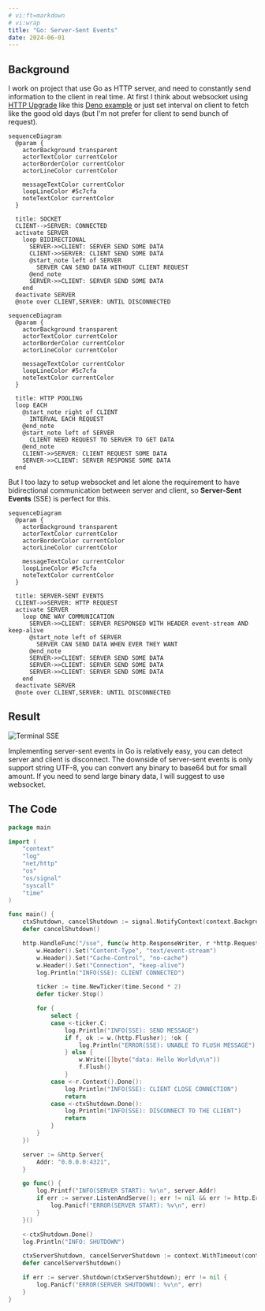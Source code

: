 ```yaml
---
# vi:ft=markdown
# vi:wrap
title: "Go: Server-Sent Events"
date: 2024-06-01
---
```


## Background

I work on project that use Go as HTTP server, and need to constantly send information to the client in real time. At first I think about websocket using [HTTP Upgrade](//developer.mozilla.org/en-US/docs/Web/HTTP/Headers/Upgrade) like this [Deno example](//docs.deno.com/examples/http-server-websocket) or just set interval on client to fetch like the good old days (but I'm not prefer for client to send bunch of request).

```diagram-pintora
sequenceDiagram
  @param {
    actorBackground transparent
    actorTextColor currentColor
    actorBorderColor currentColor
    actorLineColor currentColor

    messageTextColor currentColor
    loopLineColor #5c7cfa
    noteTextColor currentColor
  }

  title: SOCKET
  CLIENT-->SERVER: CONNECTED
  activate SERVER
    loop BIDIRECTIONAL
      SERVER->>CLIENT: SERVER SEND SOME DATA
      CLIENT->>SERVER: CLIENT SEND SOME DATA
      @start_note left of SERVER
        SERVER CAN SEND DATA WITHOUT CLIENT REQUEST
      @end_note
      SERVER->>CLIENT: SERVER SEND SOME DATA
    end
  deactivate SERVER
  @note over CLIENT,SERVER: UNTIL DISCONNECTED
```

```diagram-pintora
sequenceDiagram
  @param {
    actorBackground transparent
    actorTextColor currentColor
    actorBorderColor currentColor
    actorLineColor currentColor

    messageTextColor currentColor
    loopLineColor #5c7cfa
    noteTextColor currentColor
  }

  title: HTTP POOLING
  loop EACH
    @start_note right of CLIENT
      INTERVAL EACH REQUEST
    @end_note
    @start_note left of SERVER
      CLIENT NEED REQUEST TO SERVER TO GET DATA
    @end_note
    CLIENT->>SERVER: CLIENT REQUEST SOME DATA
    SERVER->>CLIENT: SERVER RESPONSE SOME DATA
  end
```

But I too lazy to setup websocket and let alone the requirement to have bidirectional communication between server and client, so **Server-Sent Events** (SSE) is perfect for this.

```diagram-pintora
sequenceDiagram
  @param {
    actorBackground transparent
    actorTextColor currentColor
    actorBorderColor currentColor
    actorLineColor currentColor

    messageTextColor currentColor
    loopLineColor #5c7cfa
    noteTextColor currentColor
  }

  title: SERVER-SENT EVENTS
  CLIENT->>SERVER: HTTP REQUEST
  activate SERVER
    loop ONE WAY COMMUNICATION
      SERVER->>CLIENT: SERVER RESPONSED WITH HEADER event-stream AND keep-alive
      @start_note left of SERVER
        SERVER CAN SEND DATA WHEN EVER THEY WANT
      @end_note
      SERVER->>CLIENT: SERVER SEND SOME DATA
      SERVER->>CLIENT: SERVER SEND SOME DATA
      SERVER->>CLIENT: SERVER SEND SOME DATA
    end
  deactivate SERVER
  @note over CLIENT,SERVER: UNTIL DISCONNECTED
```

## Result

![Terminal SSE](/assets/blog/go-server-sent-events/terminal-sse.png)

Implementing server-sent events in Go is relatively easy, you can detect server and client is disconnect. The downside of server-sent events is only support string UTF-8, you can convert any binary to base64 but for small amount. If you need to send large binary data, I will suggest to use websocket.

## The Code

```go
package main

import (
	"context"
	"log"
	"net/http"
	"os"
	"os/signal"
	"syscall"
	"time"
)

func main() {
	ctxShutdown, cancelShutdown := signal.NotifyContext(context.Background(), os.Interrupt, syscall.SIGTERM)
	defer cancelShutdown()

	http.HandleFunc("/sse", func(w http.ResponseWriter, r *http.Request) {
		w.Header().Set("Content-Type", "text/event-stream")
		w.Header().Set("Cache-Control", "no-cache")
		w.Header().Set("Connection", "keep-alive")
		log.Println("INFO(SSE): CLIENT CONNECTED")

		ticker := time.NewTicker(time.Second * 2)
		defer ticker.Stop()

		for {
			select {
			case <-ticker.C:
				log.Println("INFO(SSE): SEND MESSAGE")
				if f, ok := w.(http.Flusher); !ok {
					log.Println("ERROR(SSE): UNABLE TO FLUSH MESSAGE")
				} else {
					w.Write([]byte("data: Hello World\n\n"))
					f.Flush()
				}
			case <-r.Context().Done():
				log.Println("INFO(SSE): CLIENT CLOSE CONNECTION")
				return
			case <-ctxShutdown.Done():
				log.Println("INFO(SSE): DISCONNECT TO THE CLIENT")
				return
			}
		}
	})

	server := &http.Server{
		Addr: "0.0.0.0:4321",
	}

	go func() {
		log.Printf("INFO(SERVER START): %v\n", server.Addr)
		if err := server.ListenAndServe(); err != nil && err != http.ErrServerClosed {
			log.Panicf("ERROR(SERVER START): %v\n", err)
		}
	}()

	<-ctxShutdown.Done()
	log.Println("INFO: SHUTDOWN")

	ctxServerShutdown, cancelServerShutdown := context.WithTimeout(context.Background(), 5*time.Second)
	defer cancelServerShutdown()

	if err := server.Shutdown(ctxServerShutdown); err != nil {
		log.Panicf("ERROR(SERVER SHUTDOWN): %v\n", err)
	}
}
```